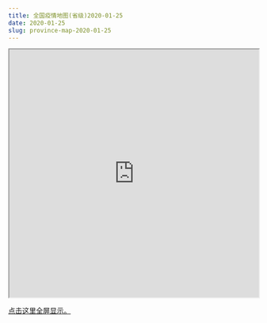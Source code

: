 ```yaml
---
title: 全国疫情地图(省级)2020-01-25
date: 2020-01-25
slug: province-map-2020-01-25
---
```


<iframe seamless src="https://pzhaonet.github.io/ncov/leaflet/leafmap-province-2020-01-25.html" width="100%" height="500"></iframe>

[点击这里全屏显示。](https://pzhaonet.github.io/ncov/leaflet/leafmap-province-2020-01-25.html)
